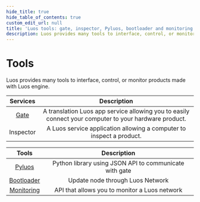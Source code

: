 ```yaml
---
hide_title: true
hide_table_of_contents: true
custom_edit_url: null
title: 'Luos tools: gate, inspector, Pyluos, bootloader and monitoring'
description: Luos provides many tools to interface, control, or monitor products made with Luos engine.
---
```


# Tools

Luos provides many tools to interface, control, or monitor products made with Luos engine.

|          Services                 |                                       Description                                       |
| :----------------------------------: | :-------------------------------------------------------------------------------------: |
|       [Gate](/docs/tools/gate)       | A translation Luos app service allowing you to easily connect your computer to your hardware product. |
| Inspector  | A Luos service application allowing a computer to inspect a product. |

|                Tools                 |                                       Description                                       |
| :----------------------------------: | :-------------------------------------------------------------------------------------: |
|     [Pyluos](/docs/tools/pyluos)     |                 Python library using JSON API to communicate with gate                  |
|    [Bootloader](/docs/tools/boot)     |                            Update node through Luos Network                             |
| [Monitoring](/docs/tools/monitoring) |                 API that allows you to monitor a Luos network                  |
